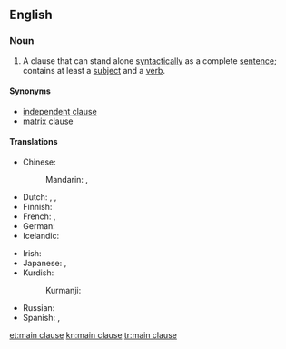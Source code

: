 ==English==

===Noun===
{{en-noun|head=[[main]] [[clause]]}}

# {{context|grammar|lang=en}} A clause that can stand alone [[syntactically]] as a complete [[sentence]]; contains at least a [[subject]] and a [[verb]].

====Synonyms====
* [[independent clause]]
* [[matrix clause]]

====Translations====
{{trans-top|grammar: clause that can stand alone syntactically}}
* Chinese:
*: Mandarin: {{t|cmn|主要小句|tr=zhǔyào xiǎojù|sc=Hani}}, {{t|cmn|主句|tr=zhǔjù|sc=Hani}}
* Dutch: {{t|nl|hoofdzin|m}}, {{t|nl|bevestigende zin|m}}, {{t|nl|enkelvoudige zin|m}}
* Finnish: {{t+|fi|päälause}}
* French: {{t|fr|phrase affirmative|f}}, {{t|fr|proposition simple|f}}
* German: {{t+|de|Hauptsatz|m}}
* Icelandic: {{t+|is|aðalsetning|f}}
{{trans-mid}}
* Irish: {{t|ga|príomhchlásal|m}}
* Japanese: {{t+|ja|主文|tr=しゅぶん, jūbun|sc=Jpan}}, {{t|ja|主節|tr=しゅせつ, shusetsu|sc=Jpan}}
* Kurdish:
*: Kurmanji: {{t|kmr|hevoka sereke|f}}
* Russian: {{t|ru|главное предложение|n|tr=glávnoje predložénije|sc=Cyrl}}
* Spanish: {{t|es|oración afirmativa|f}}, {{t+|es|oración simple|f}}
{{trans-bottom}}

[[et:main clause]]
[[kn:main clause]]
[[tr:main clause]]